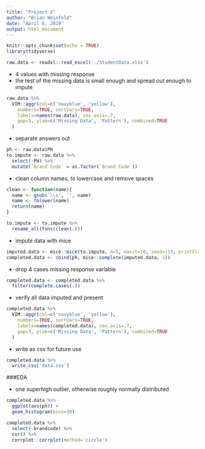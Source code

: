 ```yaml
---
title: "Project 2"
author: "Brian Weinfeld"
date: "April 6, 2019"
output: html_document
---
```


```r
knitr::opts_chunk$set(echo = TRUE)
library(tidyverse)
```

```r
raw.data <- readxl::read_excel('./StudentData.xlsx') 
```

- 4 values with missing response
- the rest of the missing data is small enough and spread out enough to impute

```r
raw.data %>%
  VIM::aggr(col=c('navyblue', 'yellow'),
    numbers=TRUE, sortVars=TRUE,
    labels=names(raw.data), cex.axis=.7,
    gap=3, ylab=c('Missing Data', 'Pattern'), combined=TRUE
  )
```

- separate answers out

```r
ph <- raw.data$PH
to.impute <- raw.data %>%
  select(-PH) %>%
  mutate(`Brand Code` = as.factor(`Brand Code`))
```

- clean column names, to lowercase and remove spaces

```r
clean <- function(name){
  name <- gsub('\\s', '', name)
  name <- tolower(name)
  return(name)
}

to.impute <- to.impute %>%
  rename_all(funs(clean(.)))
```

- impute data with mice

```r
imputed.data <- mice::mice(to.impute, m=5, maxit=10, seed=123, printFlag=FALSE)
completed.data <- cbind(ph, mice::complete(imputed.data, 1)) 
```

- drop 4 cases missing response variable

```r
completed.data <- completed.data %>%
  filter(complete.cases(.)) 
```

- verify all data imputed and present

```r
completed.data %>%
  VIM::aggr(col=c('navyblue', 'yellow'),
    numbers=TRUE, sortVars=TRUE,
    labels=names(completed.data), cex.axis=.7,
    gap=3, ylab=c('Missing Data', 'Pattern'), combined=TRUE
  )
```

- write as csv for future use

```r
completed.data %>%
  write_csv('data.csv')
```

###EDA

- one superhigh outlier, otherwise roughly normally distributed

```r
completed.data %>%
  ggplot(aes(ph)) +
  geom_histogram(bins=30)
```

```r
completed.data %>%
  select(-brandcode) %>%
  cor() %>%
  corrplot::corrplot(method='circle')
```
























